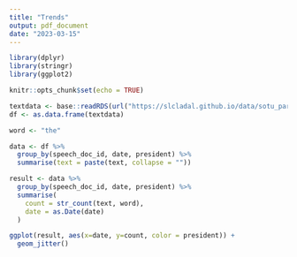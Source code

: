 ```yaml
---
title: "Trends"
output: pdf_document
date: "2023-03-15"
---
```


```r
library(dplyr)
library(stringr)
library(ggplot2)

knitr::opts_chunk$set(echo = TRUE)
```

```r
textdata <- base::readRDS(url("https://slcladal.github.io/data/sotu_paragraphs.rda", "rb"))
df <- as.data.frame(textdata)

word <- "the"

data <- df %>%
  group_by(speech_doc_id, date, president) %>%
  summarise(text = paste(text, collapse = ""))

result <- data %>%
  group_by(speech_doc_id, date, president) %>%
  summarise(
    count = str_count(text, word),
    date = as.Date(date)
  )

ggplot(result, aes(x=date, y=count, color = president)) +
  geom_jitter()
```

